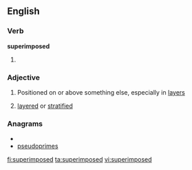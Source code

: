 ==English==

===Verb===
'''superimposed'''

# {{past of|[[superimpose]]}}

===Adjective===
{{en-adj}}

# Positioned on or above something else, especially in [[layer]]s
#{{geology}} [[layered]] or [[stratified]]

===Anagrams===
* {{alphagram|deeimopprssu}}
* [[pseudoprimes#English|pseudoprimes]]

[[fi:superimposed]]
[[ta:superimposed]]
[[vi:superimposed]]
